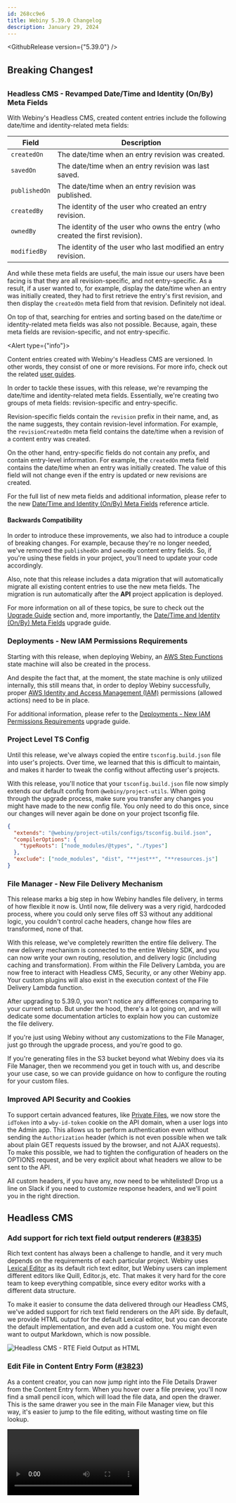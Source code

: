 ```yaml
---
id: 268cc9e6
title: Webiny 5.39.0 Changelog
description: January 29, 2024
---
```




<GithubRelease version={"5.39.0"} />

## Breaking Changes❗

### Headless CMS - Revamped Date/Time and Identity (On/By) Meta Fields

With Webiny's Headless CMS, created content entries include the following date/time and identity-related meta fields:

| Field         | Description                                                                   |
| ------------- | ----------------------------------------------------------------------------- |
| `createdOn`   | The date/time when an entry revision was created.                             |
| `savedOn`     | The date/time when an entry revision was last saved.                          |
| `publishedOn` | The date/time when an entry revision was published.                           |
| `createdBy`   | The identity of the user who created an entry revision.                       |
| `ownedBy`     | The identity of the user who owns the entry (who created the first revision). |
| `modifiedBy`  | The identity of the user who last modified an entry revision.                 |

And while these meta fields are useful, the main issue our users have been facing is that they are all revision-specific, and not entry-specific. As a result, if a user wanted to, for example, display the date/time when an entry was initially created, they had to first retrieve the entry's first revision, and then display the `createdOn` meta field from that revision. Definitely not ideal.

On top of that, searching for entries and sorting based on the date/time or identity-related meta fields was also not possible. Because, again, these meta fields are revision-specific, and not entry-specific.

<Alert type={"info"}>

Content entries created with Webiny's Headless CMS are versioned. In other words, they consist of one or more revisions. For more info, check out the related [user guides](/docs/user-guides/headless-cms/essentials/glossary).

</Alert>

In order to tackle these issues, with this release, we're revamping the date/time and identity-related meta fields. Essentially, we're creating two groups of meta fields: revision-specific and entry-specific.

Revision-specific fields contain the `revision` prefix in their name, and, as the name suggests, they contain revision-level information. For example, the `revisionCreatedOn` meta field contains the date/time when a revision of a content entry was created.

On the other hand, entry-specific fields do not contain any prefix, and contain entry-level information. For example, the `createdOn` meta field contains the date/time when an entry was initially created. The value of this field will not change even if the entry is updated or new revisions are created.

For the full list of new meta fields and additional information, please refer to the new [Date/Time and Identity (On/By) Meta Fields](/docs/headless-cms/references/date-time-and-identity-meta-fields) reference article.

#### Backwards Compatibility

In order to introduce these improvements, we also had to introduce a couple of breaking changes. For example, because they're no longer needed, we've removed the `publishedOn` and `ownedBy` content entry fields. So, if you're using these fields in your project, you'll need to update your code accordingly.

Also, note that this release includes a data migration that will automatically migrate all existing content entries to use the new meta fields. The migration is run automatically after the **API** project application is deployed.

For more information on all of these topics, be sure to check out the [Upgrade Guide](/docs/release-notes/5.39.0/upgrade-guide) section and, more importantly, the [Date/Time and Identity (On/By) Meta Fields](/docs/release-notes/5.39.0/date-time-and-identity-meta-fields) upgrade guide.

### Deployments - New IAM Permissions Requirements

Starting with this release, when deploying Webiny, an [AWS Step Functions](https://aws.amazon.com/step-functions/) state machine will also be created in the process.

And despite the fact that, at the moment, the state machine is only utilized internally, this still means that, in order to deploy Webiny successfully, proper [AWS Identity and Access Management (IAM)](https://aws.amazon.com/iam/) permissions (allowed actions) need to be in place.

For additional information, please refer to the [Deployments - New IAM Permissions Requirements](/docs/release-notes/5.39.0/upgrade-guide#3-2-deployments-new-iam-permissions-requirements) upgrade guide.

### Project Level TS Config

Until this release, we've always copied the entire `tsconfig.build.json` file into user's projects. Over time, we learned that this is difficult to maintain, and makes it harder to tweak the config without affecting user's projects.

With this release, you'll notice that your `tsconfig.build.json` file now simply extends our default config from `@webiny/project-utils`. When going through the upgrade process, make sure you transfer any changes you might have made to the new config file. You only need to do this once, since our changes will never again be done on your project tsconfig file.

```json tsconfig.build.json
{
  "extends": "@webiny/project-utils/configs/tsconfig.build.json",
  "compilerOptions": {
    "typeRoots": ["node_modules/@types", "./types"]
  },
  "exclude": ["node_modules", "dist", "**jest**", "**resources.js"]
}
```

### File Manager - New File Delivery Mechanism

This release marks a big step in how Webiny handles file delivery, in terms of how flexible it now is. Until now, file delivery was a very rigid, hardcoded process, where you could only serve files off S3 without any additional logic, you couldn't control cache headers, change how files are transformed, none of that.

With this release, we've completely rewritten the entire file delivery. The new delivery mechanism is connected to the entire Webiny SDK, and you can now write your own routing, resolution, and delivery logic (including caching and transformation). From within the File Delivery Lambda, you are now free to interact with Headless CMS, Security, or any other Webiny app. Your custom plugins will also exist in the execution context of the File Delivery Lambda function.

After upgrading to 5.39.0, you won't notice any differences comparing to your current setup. But under the hood, there's a lot going on, and we will dedicate some documentation articles to explain how you can customize the file delivery.

<Alert type="info" title="What do I need to do?">

If you're just using Webiny without any customizations to the File Manager, just go through the
upgrade process, and you're good to go.

If you're generating files in the S3 bucket beyond what
Webiny does via its File Manager, then we recommend you get in touch with us, and describe your
use case, so we can provide guidance on how to configure the routing for your custom files.

</Alert>

### Improved API Security and Cookies

To support certain advanced features, like [Private Files](#introducing-private-files), we now store the `idToken` into a `wby-id-token` cookie on the API domain, when a user logs into the Admin app. This allows us to perform authentication even without sending the `Authorization` header (which is not even possible when we talk about plain GET requests issued by the browser, and not AJAX requests). To make this possible, we had to tighten the configuration of headers on the OPTIONS request, and be very explicit about what headers we allow to be sent to the API.

<Alert type="warning" title="Whitelist Custom Headers">

All custom headers, if you have any, now need to be whitelisted! Drop us a line on Slack if you need to customize response headers, and we'll point you in the right direction.

</Alert>

## Headless CMS

### Add support for rich text field output renderers ([#3835](https://github.com/webiny/webiny-js/pull/3835))

Rich text content has always been a challenge to handle, and it very much depends on the requirements of each particular project. Webiny uses [Lexical Editor](https://lexical.dev/) as its default rich text editor, but Webiny users can implement different editors like Quill, Editor.js, etc. That makes it very hard for the core team to keep everything compatible, since every editor works with a different data structure.

To make it easier to consume the data delivered through our Headless CMS, we've added support for rich text field renderers on the API side. By default, we provide HTML output for the default Lexical editor, but you can decorate the default implementation, and even add a custom one. You might even want to output Markdown, which is now possible.

<Image src={hcmsRteHtmlOutput} alt="Headless CMS - RTE Field Output as HTML" />

### Edit File in Content Entry Form ([#3823](https://github.com/webiny/webiny-js/pull/3823))

As a content creator, you can now jump right into the File Details Drawer from the Content Entry form. When you hover over a file preview, you'll now find a small pencil icon, which will load the file data, and open the drawer. This is the same drawer you see in the main File Manager view, but this way, it's easier to jump to the file editing, without wasting time on file lookup.

<Video src={hcmsEditFileDrawer} alt="Headless CMS - Edit File Drawer" />

## File Manager

### Introducing Private Files

Private Files is a new feature, which is a part of the [Advanced Access Control Layer (AACL)](/docs/enterprise/aacl/introduction) set of features, available with the Webiny Enterprise license. This feature allows you to protect the files, managed via the File Manager, from unauthorized access.

In this first iteration of the feature, a file can either be `public`, or `private`. Files set to `private` will require a valid identity to be present in the request. To keep track of the user's credentials, we're storing the `idToken`, which is otherwise sent via HTTP headers, into a cookie, set on the API domain.

<Image src={fmAccessControl} alt="File Manager - Access Control" />

## Page Builder

### Increased Memory Size for Export/Import Related AWS Lambda Functions

Prior to this release, the AWS Lambda functions that were used for exporting and importing Page Builder pages, blocks, and templates were using the default memory size of 128 MB. With this release, we've increased the memory size to 512 MB.

This change was necessary because, in some cases, the default memory size was not enough to handle the export/import process, which resulted in the process failing.

### Fixed List of Actions Shown to Users ([#3825](https://github.com/webiny/webiny-js/pull/3825))

Prior to this release, some of the page-related actions shown in the list of pages would be shown to users, despite the fact that they didn't have the required <a href="/docs/enterprise/aacl/folder-level-permissions">folder level permissions</a> to perform those actions.

<Image src={pbAcoActions} alt="Page Builder - ACO Actions" />

With this release, we've fixed this issue, and now, the list of actions shown to users is based on the permissions they have for the folder in which the page is located.

## Admin

### Introducing Table Customization APIs ([#3756](https://github.com/webiny/webiny-js/pull/3756) [#3721](https://github.com/webiny/webiny-js/pull/3721) [#3785](https://github.com/webiny/webiny-js/pull/3785))

In this latest release, we have introduced powerful APIs that allow developers to customize the tables used by our suite of applications, such as Headless CMS, Page Builder, and File Manager.

Using these APIs, developers can now easily add new columns, replace existing ones, remove them, or reposition them as per their requirements. Additionally, they can also add, replace, remove, or reposition entries and folder actions.

<Image src={hcmsDefaultTable} alt="Headless CMS - Table Columns and Actions" />

### DrawerLeft and DrawerRight Components ([#3778](https://github.com/webiny/webiny-js/pull/3778))

Webiny uses the Material Design drawers in many modules of the system. The main issue with them is that, by design, they're meant to only be used on the left side of the screen. But from the UX perspective, it's sometimes beneficial to have them open on the right side (like the File Details drawer, for example).

To make it easy for the core team, but also other developers, to create drawers on both sides of the screen, we've now exported two new components `DrawerLeft` and `DrawerRight`, and we handle the technical implementation and positioning of those.

```tsx
import { DrawerRight, DrawerLeft } from "@webiny/ui/Drawer";
```

To find more details and code samples, visit the [PR](https://github.com/webiny/webiny-js/pull/3778).

## Deployments

### Introducing Support for Amazon OpenSearch Service ([#3612](https://github.com/webiny/webiny-js/pull/3612))

With this release, we're introducing support for [Amazon OpenSearch Service](https://aws.amazon.com/opensearch-service/), a managed service that replaces the popular [Amazon Elasticsearch Service](https://aws.amazon.com/elasticsearch-service/).

Upon creating a new Webiny project, users will no longer be able to select the DynamoDB + Elasticsearch database setup. Instead, they will be able to select the DynamoDB + OpenSearch setup.

Note that all existing projects that are using the Amazon DynamoDB + Amazon Elasticsearch database setup will continue to work as before. Users' projects will still be able to use the Amazon Elasticsearch Service, and they will not be forced to migrate to Amazon OpenSearch Service.

Finally, note that, at the moment, we do not provide a migration path from Amazon Elasticsearch Service to Amazon OpenSearch Service for existing projects. Drop us a message in our [Community Slack](https://www.webiny.com/slack) if this is something you'd like to see in the future.

<Alert type={"info"}>

Visit the [Different Database Setups](/docs/architecture/introduction#different-database-setups) article to learn more
about the different database setups Webiny supports.

</Alert>

## Other Improvements

### Node.js v18 ([#3561](https://github.com/webiny/webiny-js/pull/3561))

With this release we have updated the system to Node.js `v18`. Unfortunately, there are some breaking changes coming with the dependency updates:

- `aws-sdk` has been bumped to `3.425.0` - because the `v2.x.x` does not work with the Node.js `v18`
- `dynamodb-toolbox` has been bumped to `0.9.2` - because the previous version we were using, does not work with `aws-sdk` `v3.x.x`

This was quite an update, with over **750** files changed in our repository, so if you encounter any issues - please let us know. Also, you'll notice that we now have a package for interacting with the AWS SDK, called `@webiny/aws-sdk`. This package only exports AWS clients that we actually use in Webiny.

<Alert type="warning" title={"AWS SDK in AWS Lambda Functions"}>

In **Node.js 18.x** runtime, the default AWS SDK version is **v3**. See [the official AWS blog](https://aws.amazon.com/blogs/compute/node-js-18-x-runtime-now-available-in-aws-lambda/) for details.

We've updated our webpack bundling config to follow this change. This means that `aws-sdk@2` is no longer excluded from bundling. Instead, `@aws-sdk/*` packages are now excluded from bundling, since these are always available in the Lambda runtime.

</Alert>

### Multi-Event Handler ([#3710](https://github.com/webiny/webiny-js/pull/3710))

Until this release, the Lambda Handler was only able to handle a single type of the event.

For example, if you wanted to have a Lambda function which handled the **S3** event, you had to import the `createHandler` function from `@webiny/handler-aws/s3`.

From now on, for all AWS events we support, you can use the `createHandler` function from `@webiny/handler-aws` package.
You can still use the old way of importing specific handler factories (s3, dynamodb, etc...), so this change is completely backwards compatible.

To find out more about our Lambda event handlers, please read [this](/docs/core-development-concepts/basics/routes-and-events) article.

### Webiny CLI - Introducing the `webiny open` Command

With this release, we're introducing a new `webiny open` Webiny CLI command.

The new command enables users to quickly open Admin or Website app in their default browser. For example:

```bash
# Opens the Admin app in your default browser (`dev` environment).
yarn webiny open admin --env dev

# Opens the Website app in your default browser (`dev` environment).
yarn webiny open website --env dev
```

This way, it's a bit easier to open the Admin or Website app. Users no longer need to first retrieve relevant URLs via the [`webiny info`](/docs/core-development-concepts/basics/webiny-cli#common-commands) or [`webiny output`](/docs/core-development-concepts/basics/webiny-cli#yarn-webiny-output-folder---env-env) command and then manually copy/paste them into the browser.

<Alert type={"info"}>

Note that, for local development, the apps are still spun up locally in the same way - via the [`webiny watch`](/docs/core-development-concepts/basics/watch-command) command.

</Alert>

### Lambda Code Splitting

This release added various new features which do not run on every request to the API. To optimize cold starts, and reduce the size of the main code bundle, we've now enabled support for code splitting, via [dynamic imports](https://webpack.js.org/guides/code-splitting/#dynamic-imports). This allows us to split away large dependencies which are rarely used, like for example, JSDOM (used when parsing HTML or rendering Lexical to HML).

You're welcome to analyze your custom code, and see which parts of your plugins could be good candidates for code splitting.
